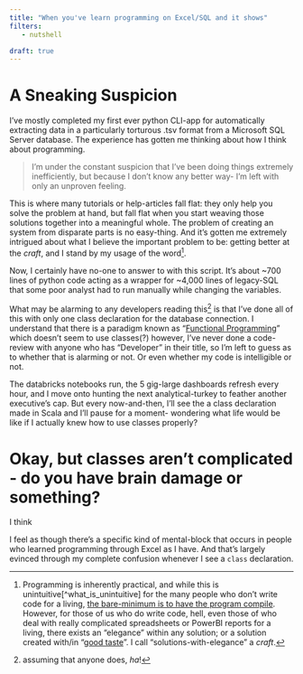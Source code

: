 ```yaml
---
title: "When you've learn programming on Excel/SQL and it shows"
filters:
   - nutshell

draft: true
---
```


# A Sneaking Suspicion
I've mostly completed my first ever python CLI-app for automatically extracting data in a particularly torturous .tsv format from a Microsoft SQL Server database. The experience has gotten me thinking about how I think about programming. 

> I'm under the constant suspicion that I've been doing things extremely inefficiently, but because I don't know any better way- I'm left with only an unproven feeling.  

This is where many tutorials or help-articles fall flat: they only help you solve the problem at hand, but fall flat when you start weaving those solutions together into a meaningful whole. The problem of creating an system from disparate parts is no easy-thing. And it's gotten me extremely intrigued about what I believe the important problem to be: getting better at the *craft*, and I stand by my usage of the word[^what_is_craft].

Now, I certainly have no-one to answer to with this script. It's about ~700 lines of python code acting as a wrapper for ~4,000 lines of legacy-SQL that some poor analyst had to run manually while changing the variables.

What may be alarming to any developers reading this[^ha] is that I've done all of this with only one class declaration for the database connection. I understand that there is a paradigm known as "[Functional Programming](https://github.com/readme/guides/functional-programming-basics)" which doesn't seem to use classes(?) however,  I've never done a code-review with anyone who has "Developer" in their title, so I'm left to guess as to whether that is alarming or not. Or even whether my code is intelligible or not. 

The databricks notebooks run, the 5 gig-large dashboards refresh every hour, and I move onto hunting the next analytical-turkey to feather another executive's cap. But every now-and-then, I'll see the a class declaration made in Scala and I'll pause for a moment- wondering what life would be like if I actually knew how to use classes properly?

# Okay, but classes aren't complicated - do you have brain damage or something?
I think 


I feel as though there's a specific kind of mental-block that occurs in people who learned programming through Excel as I have. And that's largely evinced through my complete confusion whenever I see a `class` declaration. 



[^what_is_craft]: Programming is inherently practical, and while this is unintuitive[^what_is_unintuitive] for the many people who don't write code for a living, [the bare-minimum is to have the program compile](https://www.goodreads.com/quotes/6341736-any-fool-can-write-code-that-a-computer-can-understand). However, for those of us who do write code, hell, even those of who deal with really complicated spreadsheets or PowerBI reports for a living, there exists an "elegance" within any solution; or a solution created with/in "[good taste](https://github.com/mkirchner/linked-list-good-taste)". I call "solutions-with-elegance" a *craft*.

[^ha]: assuming that anyone does, *ha*!

[^managers_standards]: In the US at least, everyone's first instinct on LinkedIn is to refer to them selves as an *engineer* of some-sort to negotiate a higher salary. But while people with technical skills may abound (cough, cough), there seems to be an enormous deficit when it comes to managers who insist on code-quality standards which improve the overall experience for their employees.

[^what_is_unintuitive]: My general litmus test for "intuitive-ness" comes from conversations with my 76 year-old grandfather. I would include my grandmother in that criteria, however, she prefers vastly different conversational topics and I do my best to respect her wishes in all cases.  